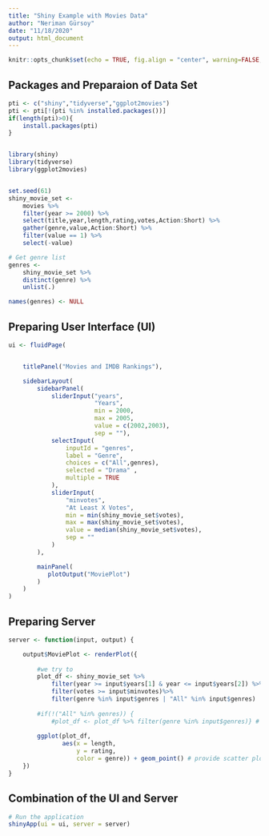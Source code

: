 ```yaml
---
title: "Shiny Example with Movies Data"
author: "Neriman Gürsoy"
date: "11/18/2020"
output: html_document
---
```




```r

knitr::opts_chunk$set(echo = TRUE, fig.align = "center", warning=FALSE, message=FALSE, error=FALSE)

```



## Packages and Preparaion of Data Set

```r

pti <- c("shiny","tidyverse","ggplot2movies")
pti <- pti[!(pti %in% installed.packages())]
if(length(pti)>0){
    install.packages(pti)
}


library(shiny)
library(tidyverse)
library(ggplot2movies)


set.seed(61)
shiny_movie_set <- 
    movies %>% 
    filter(year >= 2000) %>%
    select(title,year,length,rating,votes,Action:Short) %>% 
    gather(genre,value,Action:Short) %>% 
    filter(value == 1) %>% 
    select(-value)

# Get genre list
genres <- 
    shiny_movie_set %>% 
    distinct(genre) %>% 
    unlist(.)

names(genres) <- NULL
```

## Preparing User Interface (UI)

```r
ui <- fluidPage(


    titlePanel("Movies and IMDB Rankings"),

    sidebarLayout(
        sidebarPanel(
            sliderInput("years",
                        "Years",
                        min = 2000,
                        max = 2005,
                        value = c(2002,2003), 
                        sep = ""), 
            selectInput(
                inputId = "genres",
                label = "Genre",
                choices = c("All",genres),
                selected = "Drama" , 
                multiple = TRUE      
            ),
            sliderInput(
                "minvotes",
                "At Least X Votes",
                min = min(shiny_movie_set$votes),
                max = max(shiny_movie_set$votes),
                value = median(shiny_movie_set$votes),
                sep = ""
            )
        ),

        mainPanel(
           plotOutput("MoviePlot")
        )
    )
)
```

## Preparing Server

```r
server <- function(input, output) {

    output$MoviePlot <- renderPlot({
        
        #we try to 
        plot_df <- shiny_movie_set %>%
            filter(year >= input$years[1] & year <= input$years[2]) %>%
            filter(votes >= input$minvotes)%>%
            filter(genre %in% input$genres | "All" %in% input$genres)
        
        #if(!("All" %in% genres)) {
            #plot_df <- plot_df %>% filter(genre %in% input$genres)} # in this part we do not add "All" movies into the graph for this reason we use "|" as given in the previous line.
        
        ggplot(plot_df, 
               aes(x = length, 
                   y = rating,
                   color = genre)) + geom_point() # provide scatter plot for the data
    })
}
```


## Combination of the UI and Server

```r
# Run the application 
shinyApp(ui = ui, server = server)

```


